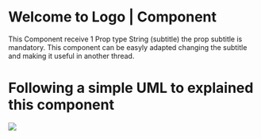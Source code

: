 
# Welcome to Logo | Component

This Component receive 1 Prop type String (subtitle) the prop subtitle is mandatory.
This component can be easyly adapted changing the subtitle and making it useful in another thread.

# Following a simple UML to explained this component

<div>
  <img src={UML} />
</div>
